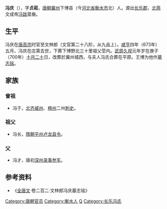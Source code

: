 {{for|唐朝雅州刺史'''冯庆'''|冯慈明#孙}}
'''冯庆'''（{{bd|？||673年|}}），字'''贞菘'''，[[唐朝|唐朝]][[冀州|冀州]]下博县（今[[河北省|河北省]][[衡水市|衡水市]]北）人。源出[[长乐郡|长乐郡]]，[[北燕|北燕]]文成帝[[冯跋|冯跋]]苗裔。
==生平==
冯庆在[[唐高宗|唐高宗]]时官至文林郎（文官第二十八阶，从九品上）。[[咸亨|咸亨]]四年（673年）五月，冯庆在庄第去世，下葬下博野北三十里祖父茔内。[[武周|武周]][[久视|久视]]元年岁在庚子（700年）[[十月二十|十月二十]]日，改葬於冀州城西，与夫人冯氏合葬在平原。王博为他作[[墓志铭|墓志铭]]。
==家族==
===曾祖===
*冯于，[[北齐|北齐]][[威州|威州]]、[[檀州|檀州]]二州[[刺史|刺史]]。
===祖父===
*冯长，[[隋朝|隋朝]][[平州|平州]][[卢龙|卢龙]][[县令|县令]]。
===父===
*冯才，唐初[[深州|深州]][[录事参军|录事参军]]。
==参考资料==
* 《[[全唐文|全唐文]]·卷二百二·文林郎冯庆墓志铭》

{{DEFAULTSORT:F冯}}
[[Category:唐朝官员|Category:唐朝官员]]
[[Category:衡水人|Category:衡水人]]
[[Category:冯姓|Q]]
[[Category:长乐冯氏|Category:长乐冯氏]]